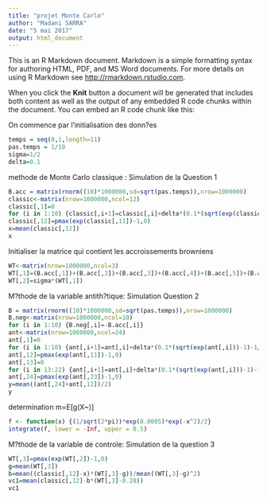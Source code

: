```yaml
---
title: "projet Monte Carlo"
author: "Madani SARRA"
date: "5 mai 2017"
output: html_document
---
```


This is an R Markdown document. Markdown is a simple formatting syntax for authoring HTML, PDF, and MS Word documents. For more details on using R Markdown see <http://rmarkdown.rstudio.com>.

When you click the **Knit** button a document will be generated that includes both content as well as the output of any embedded R code chunks within the document. You can embed an R code chunk like this:

On commence par l'initialisation des donn?es

```r
temps = seq(0,1,length=11)
pas.temps = 1/10
sigma=1/2
delta=0.1
```

methode de Monte Carlo classique : 
Simulation de la Question 1

```r
B.acc = matrix(rnorm((10)*1000000,sd=sqrt(pas.temps)),nrow=1000000)
classic<-matrix(nrow=1000000,ncol=12)
classic[,1]=0
for (i in 1:10) {classic[,i+1]=classic[,i]+delta*(0.1*(sqrt(exp(classic[,i]))-1)-1/8)+sigma*(B.acc[,i])}
classic[,12]=pmax(exp(classic[,11])-1,0)
x=mean(classic[,12])
x

```
Initialiser la matrice qui contient les accroissements browniens
```r
WT<-matrix(nrow=1000000,ncol=3)
WT[,1]=(B.acc[,1])+(B.acc[,2])+(B.acc[,3])+(B.acc[,4])+(B.acc[,5])+(B.acc[,6])+(B.acc[,7])+(B.acc[,8])+(B.acc[,9])+(B.acc[,10])
WT[,2]=sigma*(WT[,1])
```
M?thode de la variable antith?tique:
Simulation Question 2 
```r
B = matrix(rnorm((10)*1000000,sd=sqrt(pas.temps)),nrow=1000000)
B.neg<-matrix(nrow=1000000,ncol=10)
for (i in 1:10) {B.neg[,i]=-B.acc[,i]}
ant<-matrix(nrow=1000000,ncol=24)
ant[,1]=0
for (i in 1:10) {ant[,i+1]=ant[,i]+delta*(0.1*(sqrt(exp(ant[,i]))-1)-1/8)+sigma*(B[,i])}
ant[,12]=pmax(exp(ant[,11])-1,0)
ant[,13]=0
for (i in 13:22) {ant[,i+1]=ant[,i]+delta*(0.1*(sqrt(exp(ant[,i]))-1)-1/8)+sigma*(B.neg[,i-12])}
ant[,24]=pmax(exp(ant[,23])-1,0)
y=mean((ant[,24]+ant[,12])/2)
y
```
determination m=E[g(X~)]
```r
f <- function(x) {(1/sqrt(2*pi))*exp(0.0005)*exp(-x^2)/2}
integrate(f, lower = -Inf, upper = 0.5)
```
M?thode de la variable de controle: 
Simulation de la question 3
```r
WT[,3]=pmax(exp(WT[,2])-1,0)
g=mean(WT[,3])
b=mean((classic[,12]-x)*(WT[,3]-g))/mean((WT[,3]-g)^2)
vc1=mean(classic[,12]-b*(WT[,3]-0.28))
vc1
```

